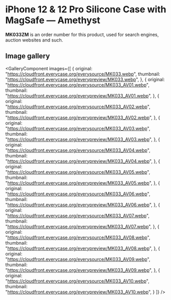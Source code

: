 
# iPhone 12 & 12 Pro Silicone Case with MagSafe — Amethyst

<Callout type='info' emoji='👉🏻'>**MK033ZM** is an order number for this product, used for search engines, auction websites and such.</Callout>

## Image gallery

<GalleryComponent
    images={[
      {
        original: "https://cloudfront.everycase.org/everysource/MK033.webp",
        thumbnail: "https://cloudfront.everycase.org/everypreview/MK033.webp",
      },
      {
        original: "https://cloudfront.everycase.org/everysource/MK033_AV01.webp",
        thumbnail: "https://cloudfront.everycase.org/everypreview/MK033_AV01.webp",
      },
      {
        original: "https://cloudfront.everycase.org/everysource/MK033_AV02.webp",
        thumbnail: "https://cloudfront.everycase.org/everypreview/MK033_AV02.webp",
      },
      {
        original: "https://cloudfront.everycase.org/everysource/MK033_AV03.webp",
        thumbnail: "https://cloudfront.everycase.org/everypreview/MK033_AV03.webp",
      },
      {
        original: "https://cloudfront.everycase.org/everysource/MK033_AV04.webp",
        thumbnail: "https://cloudfront.everycase.org/everypreview/MK033_AV04.webp",
      },
      {
        original: "https://cloudfront.everycase.org/everysource/MK033_AV05.webp",
        thumbnail: "https://cloudfront.everycase.org/everypreview/MK033_AV05.webp",
      },
      {
        original: "https://cloudfront.everycase.org/everysource/MK033_AV06.webp",
        thumbnail: "https://cloudfront.everycase.org/everypreview/MK033_AV06.webp",
      },
      {
        original: "https://cloudfront.everycase.org/everysource/MK033_AV07.webp",
        thumbnail: "https://cloudfront.everycase.org/everypreview/MK033_AV07.webp",
      },
      {
        original: "https://cloudfront.everycase.org/everysource/MK033_AV08.webp",
        thumbnail: "https://cloudfront.everycase.org/everypreview/MK033_AV08.webp",
      },
      {
        original: "https://cloudfront.everycase.org/everysource/MK033_AV09.webp",
        thumbnail: "https://cloudfront.everycase.org/everypreview/MK033_AV09.webp",
      },
      {
        original: "https://cloudfront.everycase.org/everysource/MK033_AV10.webp",
        thumbnail: "https://cloudfront.everycase.org/everypreview/MK033_AV10.webp",
      }
    ]}
  />
